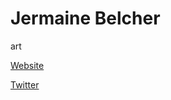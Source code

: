 # Jermaine Belcher

<Skills>

art

</Skills>

<Personal>

[Website](http://www.batenkaitosorigins.wix.com/jermaineb)

[Twitter](https://twitter.com/jermaineatl)

</Personal>


